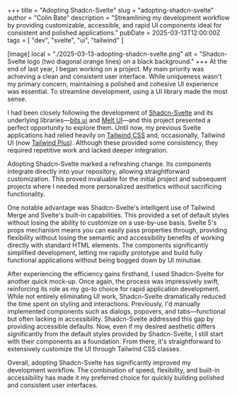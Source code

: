 +++
title = "Adopting Shadcn-Svelte"
slug = "adopting-shadcn-svelte"
author = "Colin Bate"
description = "Streamlining my development workflow by providing customizable, accessible, and rapid UI components ideal for consistent and polished applications."
pubDate = 2025-03-13T12:00:00Z
tags = [ "dev", "svelte", "ui", "tailwind" ]

[image]
local = "./2025-03-13-adopting-shadcn-svelte.png"
alt = "Shadcn-Svelte logo (two diagonal orange lines) on a black background."
+++
At the end of last year, I began working on a project. My main priority was achieving a clean and consistent user interface. While uniqueness wasn't my primary concern, maintaining a polished and cohesive UI experience was essential. To streamline development, using a UI library made the most sense.

I had been closely following the development of [Shadcn-Svelte][ss] and its underlying libraries—[bits ui][bu] and [Melt UI][mu]—and this project presented a perfect opportunity to explore them. Until now, my previous Svelte applications had relied heavily on [Tailwind CSS][tw] and, occasionally, Tailwind UI (now [Tailwind Plus][tp]). Although these provided some consistency, they required repetitive work and lacked deeper integration.

Adopting Shadcn-Svelte marked a refreshing change. Its components integrate directly into your repository, allowing straightforward customization. This proved invaluable for the initial project and subsequent projects where I needed more personalized aesthetics without sacrificing functionality.

One notable advantage was Shadcn-Svelte's intelligent use of Tailwind Merge and Svelte's built-in capabilities. This provided a set of default styles without losing the ability to customize on a use-by-use basis. Svelte 5's props mechanism means you can easily pass properties through, providing flexibility without losing the semantic and accessibility benefits of working directly with standard HTML elements. The components significantly simplified development, letting me rapidly prototype and build fully functional applications without being bogged down by UI minutiae.

After experiencing the efficiency gains firsthand, I used Shadcn-Svelte for another quick mock-up. Once again, the process was impressively swift, reinforcing its role as my go-to choice for rapid application development. While not entirely eliminating UI work, Shadcn-Svelte dramatically reduced the time spent on styling and interactions.
Previously, I'd manually implemented components such as dialogs, popovers, and tabs—functional but often lacking in accessibility. Shadcn-Svelte addressed this gap by providing accessible defaults. Now, even if my desired aesthetic differs significantly from the default styles provided by Shadcn-Svelte, I still start with their components as a foundation. From there, it's straightforward to extensively customize the UI through Tailwind CSS classes.

Overall, adopting Shadcn-Svelte has significantly improved my development workflow. The combination of speed, flexibility, and built-in accessibility has made it my preferred choice for quickly building polished and consistent user interfaces.

[ss]: https://www.shadcn-svelte.com/
[bu]: https://www.bits-ui.com/
[mu]: https://next.melt-ui.com/
[tw]: https://tailwindcss.com/
[tp]: https://tailwindcss.com/plus